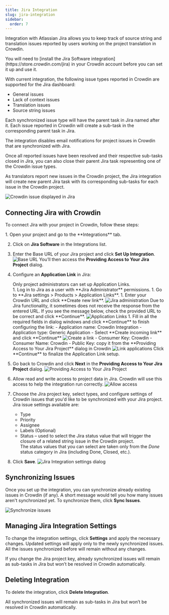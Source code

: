 ```yaml
---
title: Jira Integration
slug: jira-integration
sidebar:
  order: 7
---
```



Integration with Atlassian Jira allows you to keep track of source string and translation issues reported by users working on the project translation in Crowdin.

<Aside>
  You will need to [install the Jira Software integration](https://store.crowdin.com/jira) in your Crowdin account before you can set it up and use it.
</Aside>

With current integration, the following issue types reported in Crowdin are supported for the Jira dashboard:

- General issues
- Lack of context issues
- Translation issues
- Source string issues

Each synchronized issue type will have the parent task in Jira named after it. Each issue reported in Crowdin will create a sub-task in the corresponding parent task in Jira.

<Aside type="caution">
  The integration disables email notifications for project issues in Crowdin that are synchronized with Jira.
</Aside>

Once all reported issues have been resolved and their respective sub-tasks closed in Jira, you can also close their parent Jira task representing one of the Crowdin issue types.

As translators report new issues in the Crowdin project, the Jira integration will create new parent Jira task with its corresponding sub-tasks for each issue in the Crowdin project.

<Image src={subtask} alt="Crowdin issue displayed in Jira" />

## Connecting Jira with Crowdin

To connect Jira with your project in Crowdin, follow these steps:

<Steps>
1. Open your project and go to the **Integrations** tab.

2. Click on **Jira Software** in the Integrations list.

3. Enter the Base URL of your Jira project and click **Set Up Integration**. <Image src={setUp} alt="Base URL" />
    You’ll then access the **Providing Access to Your Jira Project** dialog.

4. Configure an **Application Link** in Jira:
    <Aside>Only project administrators can set up Application Links.</Aside>
    1. Log in to Jira as a user with **Jira Administrator** permissions.
    1. Go to **Jira settings > Products > Application Links**.
    1. Enter your Crowdin URL and click **Create new link**.
        <Image src={createNewLink} alt="Jira administration" />
        Due to Jira functionality, it sometimes does not receive the response from the entered URL. If you see the message below, check the provided URL to be correct and click **Continue**.
        <Image src={warning} alt="Application Links" class="width-lg" />
    1. Fill in all the required fields in dialog windows and click **Continue** to finish configuring the link:
        - Application name: Crowdin Integration
        - Application type: Generic Application
        - Select **Create incoming link** and click **Continue** <Image src={linkAppStep1} alt="Create a link" class="width-lg" />
        - Consumer Key: Crowdin
        - Consumer Name: Crowdin
        - Public Key: copy it from the **Providing Access to Your Jira Project** dialog in Crowdin <Image src={linkAppStep2} alt="Link applications" class="width-lg" />
        Click **Continue** to finalize the Application Link setup.

5. Go back to Crowdin and click **Next** in the **Providing Access to Your Jira Project** dialog. <Image src={providingAccess} alt="Providing Access to Your Jira Project" />

6. Allow read and write access to project data in Jira. Crowdin will use this access to help the integration run correctly. <Image src={allowAccess} alt="Allow access" class="width-lg" />

7. Choose the Jira project key, select types, and configure settings of Crowdin issues that you'd like to be synchronized with your Jira project.
    Jira issue settings available are:
    - Type
    - Priority
    - Assignee
    - Labels (Optional)
    - Status &ndash; used to select the Jira status value that will trigger the closure of a related string issue in the Crowdin project.
      <Aside>The status values that you can select are taken only from the <i>Done</i> status category in Jira (including Done, Closed, etc.).</Aside>

8. Click **Save**. <Image src={integrationSettings} alt="Jira Integration settings dialog" class="crowdin-modal width-sm" />
</Steps>

## Synchronizing Issues

Once you set up the integration, you can synchronize already existing issues in Crowdin (if any). A short message would tell you how many issues aren't synchronized yet. To synchronize them, click **Sync Issues**.

<Image src={syncIssues} alt="Synchronize issues" />

## Managing Jira Integration Settings

To change the integration settings, click **Settings** and apply the necessary changes. Updated settings will apply only to the newly synchronized issues. All the issues synchronized before will remain without any changes.

<Aside>
  If you change the Jira project key, already synchronized issues will remain as sub-tasks in Jira but won’t be resolved in Crowdin automatically.
</Aside>

## Deleting Integration

To delete the integration, click **Delete Integration**.

<Aside>
  All synchronized issues will remain as sub-tasks in Jira but won’t be resolved in Crowdin automatically.
</Aside>
